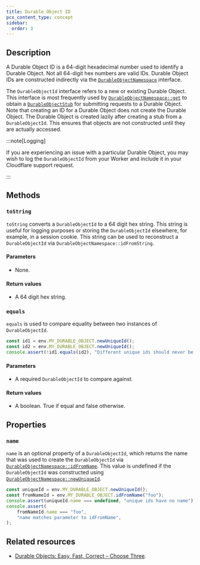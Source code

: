```yaml
---
title: Durable Object ID
pcx_content_type: concept
sidebar:
  order: 3
---
```



## Description

A Durable Object ID is a 64-digit hexadecimal number used to identify a <GlossaryTooltip term="Durable Object">Durable Object</GlossaryTooltip>. Not all 64-digit hex numbers are valid IDs. Durable Object IDs are constructed indirectly via the [`DurableObjectNamespace`](/durable-objects/api/namespace) interface.

The `DurableObjectId` interface refers to a new or existing Durable Object. This interface is most frequently used by [`DurableObjectNamespace::get`](/durable-objects/api/namespace/#get) to obtain a [`DurableObjectStub`](/durable-objects/api/stub) for submitting requests to a Durable Object. Note that creating an ID for a Durable Object does not create the Durable Object. The Durable Object is created lazily after creating a stub from a `DurableObjectId`. This ensures that objects are not constructed until they are actually accessed.

:::note[Logging]

If you are experiencing an issue with a particular Durable Object, you may wish to log the `DurableObjectId` from your Worker and include it in your Cloudflare support request.

:::

## Methods

### `toString`

`toString` converts a `DurableObjectId` to a 64 digit hex string. This string is useful for logging purposes or storing the `DurableObjectId` elsewhere, for example, in a session cookie. This string can be used to reconstruct a `DurableObjectId` via `DurableObjectNamespace::idFromString`.

<Render file="example-id-from-string" />

#### Parameters

- None.

#### Return values

- A 64 digit hex string.

### `equals`

`equals` is used to compare equality between two instances of `DurableObjectId`.

```js
const id1 = env.MY_DURABLE_OBJECT.newUniqueId();
const id2 = env.MY_DURABLE_OBJECT.newUniqueId();
console.assert(!id1.equals(id2), "Different unique ids should never be equal.");
```

#### Parameters

- A required `DurableObjectId` to compare against.

#### Return values

- A boolean. True if equal and false otherwise.

## Properties

### `name`

`name` is an optional property of a `DurableObjectId`, which returns the name that was used to create the `DurableObjectId` via [`DurableObjectNamespace::idFromName`](/durable-objects/api/namespace/#idfromname). This value is undefined if the `DurableObjectId` was constructed using [`DurableObjectNamespace::newUniqueId`](/durable-objects/api/namespace/#newuniqueid).

```js
const uniqueId = env.MY_DURABLE_OBJECT.newUniqueId();
const fromNameId = env.MY_DURABLE_OBJECT.idFromName("foo");
console.assert(uniqueId.name === undefined, "unique ids have no name");
console.assert(
	fromNameId.name === "foo",
	"name matches parameter to idFromName",
);
```

## Related resources

- [Durable Objects: Easy, Fast, Correct – Choose Three](https://blog.cloudflare.com/durable-objects-easy-fast-correct-choose-three/).
